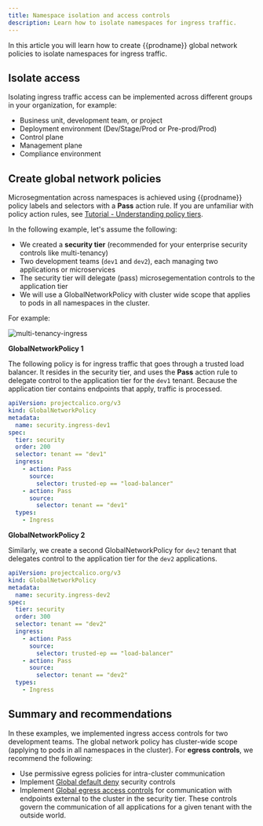 ```yaml
---
title: Namespace isolation and access controls
description: Learn how to isolate namespaces for ingress traffic.
---
```


In this article you will learn how to create {{prodname}} global network policies to isolate namespaces for ingress traffic.

## Isolate access

Isolating ingress traffic access can be implemented across different groups in your organization, for example:

- Business unit, development team, or project
- Deployment environment (Dev/Stage/Prod or Pre-prod/Prod)
- Control plane
- Management plane
- Compliance environment

## Create global network policies

Microsegmentation across namespaces is achieved using {{prodname}} policy labels and selectors with a **Pass** action rule. If you are unfamiliar with policy action rules, see [Tutorial - Understanding policy tiers](/get-started/tutorials/policy-tiers).

In the following example, let's assume the following:

- We created a **security tier** (recommended for your enterprise security controls like multi-tenancy)
- Two development teams (`dev1` and `dev2`), each managing two applications or microservices
- The security tier will delegate (pass) microsegementation controls to the application tier
- We will use a GlobalNetworkPolicy with cluster wide scope that applies to pods in all namespaces in the cluster.

For example:

![multi-tenancy-ingress](/img/calico-cloud/master/multi-tenancy-ingress.png)

**GlobalNetworkPolicy 1**

The following policy is for ingress traffic that goes through a trusted load balancer. It resides in the security tier, and uses the **Pass** action rule to delegate control to the application tier for the `dev1` tenant. Because the application tier contains endpoints that apply, traffic is processed.

```yaml
apiVersion: projectcalico.org/v3
kind: GlobalNetworkPolicy
metadata:
  name: security.ingress-dev1
spec:
  tier: security
  order: 200
  selector: tenant == "dev1"
  ingress:
    - action: Pass
      source:
        selector: trusted-ep == "load-balancer"
    - action: Pass
      source:
        selector: tenant == "dev1"
  types:
    - Ingress
```

**GlobalNetworkPolicy 2**

Similarly, we create a second GlobalNetworkPolicy for `dev2` tenant that delegates control to the application tier for the `dev2` applications.

```yaml
apiVersion: projectcalico.org/v3
kind: GlobalNetworkPolicy
metadata:
  name: security.ingress-dev2
spec:
  tier: security
  order: 300
  selector: tenant == "dev2"
  ingress:
    - action: Pass
      source:
        selector: trusted-ep == "load-balancer"
    - action: Pass
      source:
        selector: tenant == "dev2"
  types:
    - Ingress
```

## Summary and recommendations

In these examples, we implemented ingress access controls for two development teams. The global network policy has cluster-wide scope (applying to pods in all namespaces in the cluster). For **egress controls**, we recommend the following:

- Use permissive egress policies for intra-cluster communication
- Implement [Global default deny](default-deny.mdx) security controls
- Implement [Global egress access controls](global-egress.mdx) for communication with endpoints external to the cluster in the security tier. These controls govern the communication of all applications for a given tenant with the outside world.
